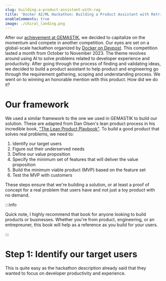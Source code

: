 ---
slug: building-a-product-assistant-with-rag
title: 'Docker AI/ML Hackathon: Building a Product Assistant with Retrieval-Augmented Generation'
enableComments: true
image: ./chiral_landing.png
---

After our [achievement at GEMASTIK](/journey-to-gemastik-xvi), we decided to capitalize on the momentum and compete in another competition. Our eyes are set on a global-scale hackathon organized by [Docker on Devpost](https://docker.devpost.com). This competition lasted a month from October to November 2023. The theme revolves around using AI to solve problems related to developer experience and productivity. After going through the process of finding and validating ideas, we decided to build a product assistant to help product and engineering go through the requirement gathering, scoping and understanding process. We went on to winning an honorable mention with this product. How did we do it?

<!--truncate-->

# Our framework

We used a similar framework to the one we used in GEMASTIK to build our solution. These are adapted from Dan Olsen's lean product process in his incredible book, ["The Lean Product Playbook"](https://leanproductplaybook.com/). To build a good product that solves real problems, we need to:

1. Identify our target users
2. Figure out their underserved needs
3. Define our value proposition
4. Specify the minimum set of features that will deliver the value proposition
5. Build the minimum viable product (MVP) based on the feature set
6. Test the MVP with customers

These steps ensure that we're building a solution, or at least a proof of concept for a real problem that users have and not just a toy product with no demand. 

:::info

Quick note, I highly recommend that book for anyone looking to build products or businesses. Whether you're from product, engineering, or an entrepreuner, this book will help as a reference as you build for your users.

:::

# Step 1: Identify our target users

This is quite easy as the hackathon description already said that they wanted to focus on developer productivity and experience.